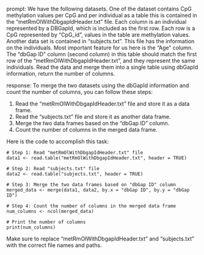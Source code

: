 prompt:
We have the following datasets. One of the dataset contains CpG methylation values per CpG and per individual as a table this is contained in the “metRmOlWithDbgapIdHeader.txt” file. Each column is an individual represented by a DBGapId, which is included as the first row. Each row is a CpG represented by "CpG_id", values in the table are methylation values. Another data set is contained in “subjects.txt”. This file has the information on the individuals. Most important feature for us here is the "Age" column. The "dbGap ID" column (second column) in this table should match the first row of the "metRmOlWithDbgapIdHeader.txt", and they represent the same individuals. 
Read the data and merge them into a single table using dbGapId information, return the number of columns.

response:
To merge the two datasets using the dbGapId information and count the number of columns, you can follow these steps:

1. Read the "metRmOlWithDbgapIdHeader.txt" file and store it as a data frame.
2. Read the "subjects.txt" file and store it as another data frame.
3. Merge the two data frames based on the "dbGap ID" column.
4. Count the number of columns in the merged data frame.

Here is the code to accomplish this task:

```
# Step 1: Read "metRmOlWithDbgapIdHeader.txt" file
data1 <- read.table("metRmOlWithDbgapIdHeader.txt", header = TRUE)

# Step 2: Read "subjects.txt" file
data2 <- read.table("subjects.txt", header = TRUE)

# Step 3: Merge the two data frames based on "dbGap ID" column
merged_data <- merge(data1, data2, by.x = "dbGap ID", by.y = "dbGap ID")

# Step 4: Count the number of columns in the merged data frame
num_columns <- ncol(merged_data)

# Print the number of columns
print(num_columns)
```

Make sure to replace "metRmOlWithDbgapIdHeader.txt" and "subjects.txt" with the correct file names and paths.
